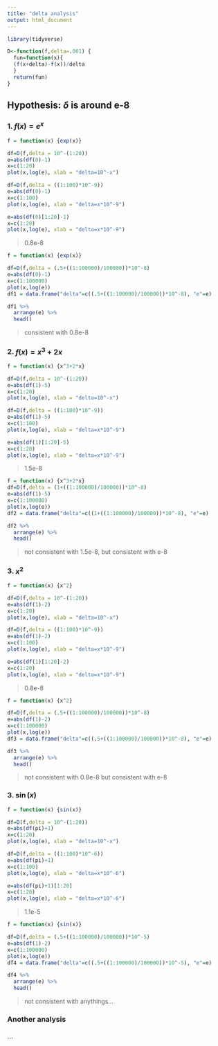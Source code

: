 ```yaml
---
title: "delta analysis"
output: html_document
---
```


```r
library(tidyverse)
```

```r
D<-function(f,delta=.001) {
  fun=function(x){
  (f(x+delta)-f(x))/delta
  }
  return(fun)
}
```

## Hypothesis: $\delta$ is around e-8

### 1. $f(x)=e^{x}$

```r
f = function(x) {exp(x)}

df=D(f,delta = 10^-(1:20))
e=abs(df(0)-1)
x=c(1:20)
plot(x,log(e), xlab = "delta=10^-x")

df=D(f,delta = ((1:100)*10^-9))
e=abs(df(0)-1)
x=c(1:100)
plot(x,log(e), xlab = "delta=x*10^-9")

e=abs(df(0)[1:20]-1)
x=c(1:20)
plot(x,log(e), xlab = "delta=x*10^-9")
```

> 0.8e-8

```r
f = function(x) {exp(x)}

df=D(f,delta = (.5+((1:100000)/100000))*10^-8)
e=abs(df(0)-1)
x=c(1:100000)
plot(x,log(e))
df1 = data.frame("delta"=c((.5+((1:100000)/100000))*10^-8), "e"=e)
```
```r
df1 %>% 
  arrange(e) %>% 
  head()
```

> consistent with 0.8e-8

### 2. $f(x)=x^{3}+2x$

```r
f = function(x) {x^3+2*x}

df=D(f,delta = 10^-(1:20))
e=abs(df(1)-5)
x=c(1:20)
plot(x,log(e), xlab = "delta=10^-x")

df=D(f,delta = ((1:100)*10^-9))
e=abs(df(1)-5)
x=c(1:100)
plot(x,log(e), xlab = "delta=x*10^-9")

e=abs(df(1)[1:20]-5)
x=c(1:20)
plot(x,log(e), xlab = "delta=x*10^-9")
```

> 1.5e-8

```r
f = function(x) {x^3+2*x}
df=D(f,delta = (1+((1:100000)/100000))*10^-8)
e=abs(df(1)-5)
x=c(1:100000)
plot(x,log(e))
df2 = data.frame("delta"=c((1+((1:100000)/100000))*10^-8), "e"=e)
```

```r
df2 %>% 
  arrange(e) %>% 
  head()
```

> not consistent with 1.5e-8, but consistent with e-8

### 3. $x^{2}$

```r
f = function(x) {x^2}

df=D(f,delta = 10^-(1:20))
e=abs(df(1)-2)
x=c(1:20)
plot(x,log(e), xlab = "delta=10^-x")

df=D(f,delta = ((1:100)*10^-9))
e=abs(df(1)-2)
x=c(1:100)
plot(x,log(e), xlab = "delta=x*10^-9")

e=abs(df(1)[1:20]-2)
x=c(1:20)
plot(x,log(e), xlab = "delta=x*10^-9")
```

> 0.8e-8

```r
f = function(x) {x^2}

df=D(f,delta = (.5+((1:100000)/100000))*10^-8)
e=abs(df(1)-2)
x=c(1:100000)
plot(x,log(e))
df3 = data.frame("delta"=c((.5+((1:100000)/100000))*10^-8), "e"=e)
```
```r
df3 %>% 
  arrange(e) %>% 
  head()
```

> not consistent with 0.8e-8 but consistent with e-8


### 3. $\sin(x)$

```r
f = function(x) {sin(x)}

df=D(f,delta = 10^-(1:20))
e=abs(df(pi)+1)
x=c(1:20)
plot(x,log(e), xlab = "delta=10^-x")

df=D(f,delta = ((1:100)*10^-6))
e=abs(df(pi)+1)
x=c(1:100)
plot(x,log(e), xlab = "delta=x*10^-6")

e=abs(df(pi)+1)[1:20]
x=c(1:20)
plot(x,log(e), xlab = "delta=x*10^-6")
```

> 1.1e-5

```r
f = function(x) {sin(x)}

df=D(f,delta = (.5+((1:100000)/100000))*10^-5)
e=abs(df(1)-2)
x=c(1:100000)
plot(x,log(e))
df4 = data.frame("delta"=c((.5+((1:100000)/100000))*10^-5), "e"=e)
```
```r
df4 %>% 
  arrange(e) %>% 
  head()
```

> not consistent with anythings...




### Another analysis

```r


```





```
